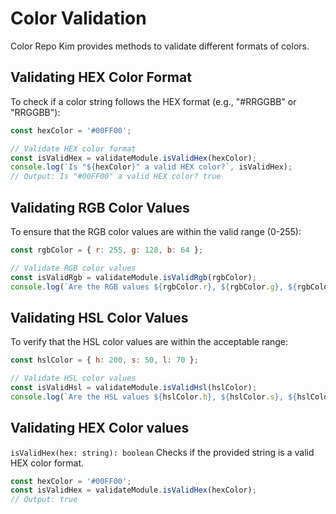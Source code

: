 # Color Validation


Color Repo Kim provides methods to validate different formats of colors.

## Validating HEX Color Format

To check if a color string follows the HEX format (e.g., "#RRGGBB" or "RRGGBB"):

```javascript
const hexColor = '#00FF00';

// Validate HEX color format
const isValidHex = validateModule.isValidHex(hexColor);
console.log(`Is "${hexColor}" a valid HEX color?`, isValidHex); 
// Output: Is "#00FF00" a valid HEX color? true
```


## Validating RGB Color Values
To ensure that the RGB color values are within the valid range (0-255):

```javascript
const rgbColor = { r: 255, g: 128, b: 64 };

// Validate RGB color values
const isValidRgb = validateModule.isValidRgb(rgbColor);
console.log(`Are the RGB values ${rgbColor.r}, ${rgbColor.g}, ${rgbColor.b}`);


```

## Validating HSL Color Values
To verify that the HSL color values are within the acceptable range:

```javascript
const hslColor = { h: 200, s: 50, l: 70 };

// Validate HSL color values
const isValidHsl = validateModule.isValidHsl(hslColor);
console.log(`Are the HSL values ${hslColor.h}, ${hslColor.s}, ${hslColor.l} valid`)
```

## Validating HEX Color values

``isValidHex(hex: string): boolean``
Checks if the provided string is a valid HEX color format.

```javascript
const hexColor = '#00FF00';
const isValidHex = validateModule.isValidHex(hexColor);
// Output: true
```